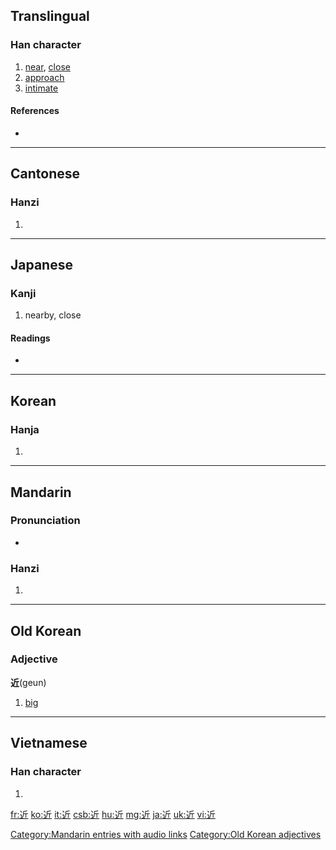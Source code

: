 ==Translingual==

===Han character===
{{Han char|rn=162|rad=辵|as=04|sn=8|four=3230<sub>2</sub>|canj=卜竹一中 (YHML)}}

# [[near]], [[close]]
# [[approach]]
# [[intimate]]

====References====
* {{Han ref|kx=1254.070|dkj=38752|dj=1736.180|hdz=63819.120|uh=8FD1|ud=36817|bh=AAF1|bd=43761}}

----

==Cantonese==

===Hanzi===
{{yue-hanzi|jyut=|y=gan6, kan5}}

# {{defn|Cantonese|sort=辵04}}

----

==Japanese==

===Kanji===
{{ja-kanji|grade=2|rs=辵04}}

# nearby, close

====Readings====
* {{ja-readings|on=[[きん]] (kin), [[こん]] (kon)|kun=[[ちかい]] (chikai)}}

----

==Korean==

===Hanja===
{{ko-hanja|hangeul=근|eumhun=|rv=geun|mr=kŭn|y=kun}}

# {{defn|Korean|sort=辵04}}

----

==Mandarin==

===Pronunciation===
*{{audio|zh-jìn.ogg|audio}}

===Hanzi===
{{cmn-hanzi|pin=[[jìn]] ([[jin4]])|wg=chin<sup>4</sup>}}

# {{defn|Mandarin|sort=辵04}}

[[Category:Mandarin entries with audio links]]

----

==Old Korean==
===Adjective===
'''近'''(geun)

# {{Baekje}} [[big]]

[[Category:Old Korean adjectives]]

----

==Vietnamese==

===Han character===
{{vi-hantu|[[cận]], [[cặn]], [[gàn]], [[gần]]|rs=辵04}}

# {{defn|Vietnamese|sort=辵04}}

[[fr:近]]
[[ko:近]]
[[it:近]]
[[csb:近]]
[[hu:近]]
[[mg:近]]
[[ja:近]]
[[uk:近]]
[[vi:近]]